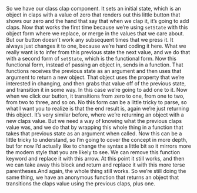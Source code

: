 
<article>
<Lesson {...lessons[10]} />

So we have our class clap component. It sets an initial state, which is an object in claps with a value of zero that renders out this little button that shows our zero and the hand that say that when we clap it, it’s going to add claps. Now that works the first time because we’re using `setState` with this object form where we replace, or merge in the values that we care about. But our button doesn’t work any subsequent times that we press it. It always just changes it to one, because we’re hard coding it here. What we really want is to infer from this previous state the next value, and we do that with a second form of `setState`, which is the functional form. Now this functional form, instead of passing an object in, sends in a function. That functions receives the previous state as an argument and then uses that argument to return a new object. That object uses the property that we’re interested in changing, and then grabs that value off of the previous state, and transition it in some way. In this case we’re going to add one to it. Now when we click our button, it transitions from zero to one, from one to two, from two to three, and so on. No this form can be a little tricky to parse, so what I want you to realize is that the end result is, again we’re just returning this object. It’s very similar before, where we’re returning an object with a new claps value. But we need a way of knowing what the previous claps value was, and we do that by wrapping this whole thing in a function that takes that previous state as an argument when called. Now this can be a little tricky to understand, so I’m going to cover the concept in more depth, but for now I’d actually like to change the syntax a little bit so it mirrors more the modern style that you are likely to see. We can remove this function keyword and replace it with this arrow. At this point it still works, and then we can take away this block and return and replace it with this more terse parentheses.And again, the whole thing still works. So we’re still doing the same thing, we have an anonymous function that returns an object that transitions the claps value using the previous claps, plus one.

<Index />
</article>

